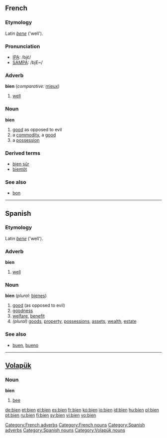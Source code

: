 {{see|biển}}
==French==
[[Category:French adverbs]]
[[Category:French nouns]]
===Etymology===
Latin ''[[bene]]'' ('well').

===Pronunciation===
*[[w:IPA|IPA]]: /bjɛ̃/
*[[w:SAMPA|SAMPA]]: /bjE~/

===Adverb===
'''bien''' (''comparative:'' [[mieux]])

# [[well]]

===Noun===
'''bien''' {{m}}

# [[good]] as opposed to evil
# a [[commodity]], a [[good]]
# a [[possession]]

===Derived terms===
*[[bien sûr]]
*[[bientôt]]

===See also===
*[[bon]]

----

==Spanish==
[[Category:Spanish adverbs]]
[[Category:Spanish nouns]]
===Etymology===
Latin ''[[bene]]'' ('well').

===Adverb===
'''bien'''

# [[well]]



===Noun===
'''bien''' {{m}} (''plural:'' [[bienes]])

#[[good]] (as opposed to evil)
#[[goodness]]
#[[welfare]], [[benefit]]
#''(plural)'' [[goods]], [[property]], [[possessions]], [[assets]], [[wealth]], [[estate]]

===See also===
*[[buen]], [[bueno]]

----

==[[Volapük]]== 
{{vo-noun|bien}}
[[Category:Volapük nouns]]
===Noun=== 
'''bien'''

# [[bee]]

[[de:bien]]
[[et:bien]]
[[el:bien]]
[[es:bien]]
[[fr:bien]]
[[ko:bien]]
[[io:bien]]
[[id:bien]]
[[hu:bien]]
[[pl:bien]]
[[pt:bien]]
[[ru:bien]]
[[fi:bien]]
[[sv:bien]]
[[vi:bien]]
[[vo:bien]]